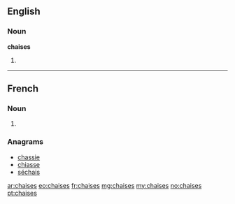 ==English==

===Noun===
'''chaises'''

# {{plural of|chaise}}

----

==French==

===Noun===
{{infl|fr|plural}} {{f|p}}

# {{plural of|chaise|lang=fr}}

===Anagrams===
* [[chassie#French|chassie]]
* [[chiasse#French|chiasse]]
* [[séchais#French|séchais]]

[[ar:chaises]]
[[eo:chaises]]
[[fr:chaises]]
[[mg:chaises]]
[[my:chaises]]
[[no:chaises]]
[[pt:chaises]]